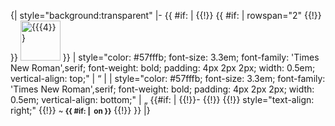 <includeonly>{| style="background:transparent"
|-
{{ #if: {{{4|}}} | {{!}} {{ #if: {{{2|}}} | rowspan="2" {{!}} }} [[File:{{{4}}}|64px]] }}
| style="color: #57fffb; font-size: 3.3em; font-family: 'Times New Roman',serif; font-weight: bold; padding: 4px 2px 2px; width: 0.5em; vertical-align: top;" | “
| ''{{{1}}}''
| style="color: #57fffb; font-size: 3.3em; font-family: 'Times New Roman',serif; font-weight: bold; padding: 4px 2px 2px; width: 0.5em; vertical-align: bottom;" | „
{{#if: {{{2|}}} | 
{{!}}-
{{!}} <!-- empty cell -->
{{!}} style="text-align: right;" {{!}} <small>~ '''{{{2}}}{{ #if: {{{3|}}} | &nbsp;on {{{3}}}}}'''</small>
{{!}} <!-- empty cell to prevent potential rendering issues --> }}
|}</includeonly><noinclude>
{{doc}}
[[Category:Formatting templates|{{PAGENAME}}]]</noinclude>